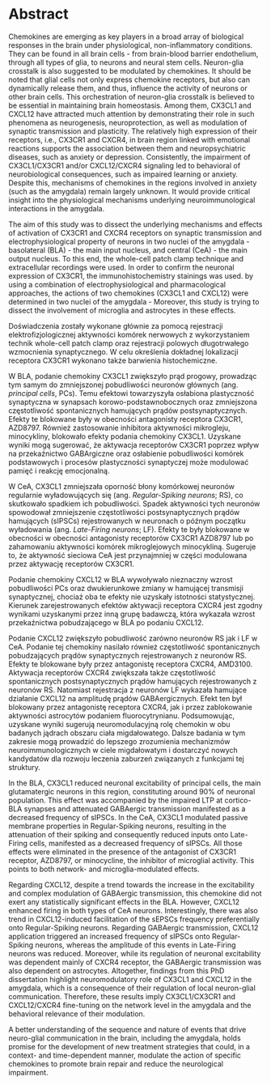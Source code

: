 # Abstract {- .unlisted .unnumbered}

Chemokines are emerging as key players in a broad array of biological responses in the brain under physiological, non-inflammatory conditions.
They can be found in all brain cells - from brain-blood barrier endothelium, through all types of glia, to neurons and neural stem cells. 
Neuron-glia crosstalk is also suggested to be modulated by chemokines.
It should be noted that glial cells not only express chemokine receptors, but also can dynamically release them, and thus, influence the activity of neurons or other brain cells.
This orchestration of neuron-glia crosstalk is believed to be essential in maintaining brain homeostasis.
Among them, CX3CL1 and CXCL12 have attracted much attention by demonstrating their role in such phenomena as neurogenesis, neuroprotection, as well as modulation of synaptic transmission and plasticity.<!-- this PhD dissertation will mainly focus on two chemokines, CX3CL1 and CXCL12, together with their corresponding receptors, CX3CR1 and CXCR4, as they are widely distributed in the CNS under non-inflammatory, physiological conditions and involved in an increasing array of functions, such as neurogenesis, neuroprotection, synaptic transmission, synaptic plasticity and behavior//// Among them, CX3CL1 and CXCL12 are particularly important in this regard, as they are constitutively and widely expressed in the CNS, where they act on cellular, synaptic, network, and behavioral levels. // Two of them, CX3CL1 and CXCL12, have particularly received much attention due to their constitutive and widely distributed expression in the CNS, along with their well-documented impact on neurodevelopment, neuroprotection, synaptic transmission, synaptic plasticity, and behavior.-->
The relatively high expression of their receptors, i.e., CX3CR1 and CXCR4, in brain region linked with emotional reactions supports the association between them and neuropsychiatric diseases, such as anxiety or depression. 
Consistently, the impairment of CX3CL1/CX3CR1 and/or CXCL12/CXCR4 signaling led to behavioral of neurobiological consequences, such as impaired learning or anxiety.
Despite this, mechanisms of chemokines in the regions involved in anxiety (such as the amygdala) remain largely unknown.
It would provide critical insight into the physiological mechanisms underlying neuroimmunological interactions in the amygdala.

The aim of this study was to dissect the underlying mechanisms and effects of activation of CX3CR1 and CXCR4 receptors on synaptic transmission and electrophysiological property of neurons in two nuclei of the amygdala - basolateral (BLA) - the main input nucleus, and central (CeA) - the main output nucleus.
To this end, the whole-cell patch clamp technique and extracellular recordings were used. 
In order to confirm the neuronal expression of CX3CR1, the immunohistochemistry stainings was used. by using a combination of electrophysiological and pharmacological approaches, the actions of two chemokines (CX3CL1 and CXCL12) were determined in two nuclei of the amygdala - 
Moreover, this study is trying to dissect the involvement of microglia and astrocytes in these effects.<!-- mechanisms of chemokine-regulated neuron–glia communication in the context of synaptic transmission.-->


Doświadczenia zostały wykonane głównie za pomocą rejestracji elektrofizjologicznej aktywności komórek nerwowych z wykorzystaniem technik whole-cell patch clamp oraz rejestracji polowych długotrwałego wzmocnienia synaptycznego. 
W celu określenia dokładnej lokalizacji receptora CX3CR1 wykonano także barwienia histochemiczne.

W BLA, podanie chemokiny CX3CL1 zwiększyło prąd progowy, prowadząc tym samym do zmniejszonej pobudliwości neuronów głównych (ang. *principal cells*, PCs). 
Temu efektowi towarzyszyła osłabiona plastyczność synaptyczna w synapsach korowo-podstawnobocznych oraz zmniejszona częstotliwość spontanicznych hamujących prądów postsynaptycznych. 
Efekty te blokowane były w obecności antagonisty receptora CX3CR1, AZD8797. 
Również zastosowanie inhibitora aktywności mikrogleju, minocykliny, blokowało efekty podania chemokiny CX3CL1. 
Uzyskane wyniki mogą sugerować, że  aktywacja receptorów CX3CR1 poprzez wpływ na przekaźnictwo GABArgiczne oraz osłabienie pobudliwości komórek podstawowych i procesów plastyczności synaptyczej może modulować pamięć i reakcję emocjonalną. 

W CeA, CX3CL1 zmniejszała oporność błony komórkowej  neuronów regularnie wyładowujących się (ang. *Regular-Spiking neurons*; RS), co skutkowało spadkiem ich pobudliwości. 
Spadek aktywności tych neuronów spowodował zmniejszenie częstotliwości postsynaptycznych prądów hamujących (sIPSCs) rejestrowanych w  neuronach o późnym początku wyładowania (ang. *Late-Firing neurons*; LF).
Efekty te były blokowane w obecności w obecności antagonisty receptorów CX3CR1 AZD8797 lub po zahamowaniu aktywności komórek mikroglejowych minocykliną. 
Sugeruje to, że aktywność sieciowa CeA jest przynajmniej w części modulowana przez aktywację receptorów  CX3CR1. 

Podanie chemokiny CXCL12 w BLA wywoływało nieznaczny wzrost pobudliwości PCs oraz dwukierunkowe zmiany w hamującej transmisji synaptycznej, chociaż  oba te efekty nie uzyskały istotności statystycznej. 
Kierunek zarejestrowanych efektów aktywacji receptora CXCR4 jest zgodny wynikami uzyskanymi przez inną grupę badawczą, która wykazała wzrost przekaźnictwa pobudzającego w BLA po podaniu CXCL12. 

Podanie CXCL12 zwiększyło pobudliwość zarówno neuronów RS jak i LF w CeA. 
Podanie tej chemokiny nasilało również częstotliwość spontanicznych pobudzających prądów synaptycznych rejestrowanych z neuronów RS. 
Efekty te blokowane były przez antagonistę receptora CXCR4, AMD3100.
Aktywacja receptorów CXCR4 zwiększała także częstotliwość spontanicznych postsynaptycznych prądów hamujących rejestrowanych z neuronów RS. 
Natomiast rejestracja z neuronów LF wykazała hamujące działanie  CXCL12 na amplitudę  prądów GABAergicznych. 
Efekt ten był blokowany przez antagonistę receptora CXCR4, jak i przez zablokowanie aktywności astrocytów podaniem fluorocytrynianu. 
Podsumowując, uzyskane wyniki sugerują neuromodulacyjną rolę chemokin w obu badanych jądrach obszaru ciała migdałowatego.
Dalsze badania w tym zakresie mogą prowadzić do lepszego zrozumienia mechanizmów neuroimmunologicznych w ciele migdałowatym i dostarczyć nowych kandydatów dla rozwoju leczenia zaburzeń związanych z funkcjami tej struktury. 


In the BLA, CX3CL1 reduced neuronal excitability of principal cells, the main glutamatergic neurons in this region, constituting around 90% of neuronal population. 
This effect was accompanied by the impaired LTP at cortico-BLA synapses and attenuated GABAergic transmission manifested as a decreased frequency of sIPSCs.
In the CeA, CX3CL1 modulated passive membrane properties in Regular-Spiking neurons, resulting in the attenuation of their spiking and consequently reduced inputs onto Late-Firing cells, manifested as a decreased frequency of sIPSCs.
All those effects were eliminated in the presence of the antagonist of CX3CR1 receptor, AZD8797, or minocycline, the inhibitor of microglial activity.
This points to both network- and microglia-modulated effects.

Regarding CXCL12, despite a trend towards the increase in the excitability and complex modulation of GABAergic transmission, this chemokine did not exert any statistically significant effects in the BLA.
However, CXCL12 enhanced firing in both types of CeA neurons.
Interestingly, there was also trend in CXCL12-induced facilitation of the sEPSCs frequency preferentially onto Regular-Spiking neurons.
Regarding GABAergic transmission, CXCL12 application triggered an increased frequency of sIPSCs onto Regular-Spiking neurons, whereas the amplitude of this events in Late-Firing neurons was reduced. 
Moreover, while its regulation of neuronal excitability was dependent mainly of CXCR4 receptor, the GABAergic transmission was also dependent on astrocytes.
Altogether, findings from this PhD dissertation highlight neuromodulatory role of CX3CL1 and CXCL12 in the amygdala, which is a consequence of their regulation of local neuron-glial communication.
Therefore, these results imply CX3CL1/CX3CR1 and CXCL12/CXCR4 fine-tuning on the network level in the amygdala and the behavioral relevance of their modulation.

A better understanding of the sequence and nature of events that drive neuro-glial communication in the brain, including the amygdala, holds promise for the development of new treatment strategies that could, in a context- and time-dependent manner, modulate the action of specific chemokines to promote brain repair and reduce the neurological impairment.<!-- Continued investigation in this vein will hopefully provide novel insights into neuro-immune mechanisms in the amygdala and yield new targets for developing treatments of amygdala-related disorders.
-->

\newpage

<!-- może się przyda .... 

can orchestrate both neuroprotective and detrimental effects.

are endowed with neuromodulatory actions which make them potential candidates for altering neuronal network excitability in epilepsy.

they  induce  responses  that  are  tightly  adjusted to the homeostatic needs of the neuronal circuitry in the brain.


neuromodulators and coordinators of neuron-glial communication. -->